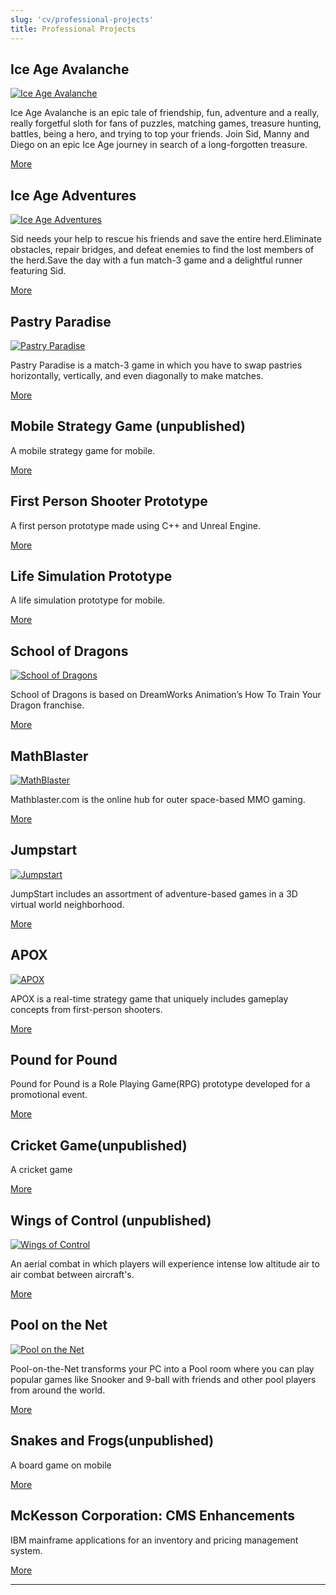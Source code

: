 ```yaml
---
slug: 'cv/professional-projects'
title: Professional Projects
---
```


<!-- [gallery type="slideshow" link="none" size="full" ids="2638,2639,2611,2621,2612,2568,2564,110,111,64,100,118,123,126"] -->

## Ice Age Avalanche

[![Ice Age Avalanche](./images/avalanche1.jpg)](./professional-projects/ice-age-avalanche)

Ice Age Avalanche is an epic tale of friendship, fun, adventure and a really, really forgetful sloth for fans of puzzles, matching games, treasure hunting, battles, being a hero, and trying to top your friends. Join Sid, Manny and Diego on an epic Ice Age journey in search of a long-forgotten treasure.

[More](./professional-projects/ice-age-avalanche)

## Ice Age Adventures

[![Ice Age Adventures](./images/adventures1.jpg)](./professional-projects/ice-age-adventures)

Sid needs your help to rescue his friends and save the entire herd.Eliminate obstacles, repair bridges, and defeat enemies to find the lost members of the herd.Save the day with a fun match-3 game and a delightful runner featuring Sid.

[More](./professional-projects/ice-age-adventures)

## Pastry Paradise

[![Pastry Paradise](./images/pp13.jpg)](./professional-projects/pastry-paradise)

Pastry Paradise is a match-3 game in which you have to swap pastries horizontally, vertically, and even diagonally to make matches.

[More](./professional-projects/pastry-paradise)

## Mobile Strategy Game (unpublished)

A mobile strategy game for mobile.

[More](./professional-projects/mobile-strategy-game-unpublished)

## First Person Shooter Prototype

A first person prototype made using C++ and Unreal Engine.

[More](./professional-projects/first-person-shooter-prototype)

## Life Simulation Prototype

A life simulation prototype for mobile.

[More](./professional-projects/life-simulation-prototype)

## School of Dragons

[![School of Dragons](./images/toothless.jpg)](./professional-projects/schoolofdragons/)

School of Dragons is based on DreamWorks Animation’s How To Train Your Dragon franchise.

[More](./professional-projects/schoolofdragons)

## MathBlaster

[![MathBlaster](./images/mathblaster.png)](./professional-projects/mathblaster)

Mathblaster.com is the online hub for outer space-based MMO gaming.

[More](./professional-projects/mathblaster)

## Jumpstart

[![Jumpstart](./images/CanoeWallpaperWide.jpg)](./professional-projects/jumpstart)

JumpStart includes an assortment of adventure-based games in a 3D virtual world neighborhood.

[More](./professional-projects/jumpstart)

## APOX

[![APOX](./images/apox.jpg)](./professional-projects/apox)

APOX is a real-time strategy game that uniquely includes gameplay concepts from first-person shooters.

[More](./professional-projects/apox)

## Pound for Pound

Pound for Pound is a Role Playing Game(RPG) prototype developed for a promotional event.

[More](./professional-projects/pound-pound)

## Cricket Game(unpublished)

A cricket game

[More](./professional-projects/cricket-game-unpublished)

## Wings of Control (unpublished)

[![Wings of Control](./images/woc.jpg)](./professional-projects/wingsofcontrolunpublished)

An aerial combat in which players will experience intense low altitude air to air combat between aircraft's.

[More](./professional-projects/wingsofcontrolunpublished)

## Pool on the Net

[![Pool on the Net](./images/potn.jpg)](./professional-projects/pool-net)

Pool-on-the-Net transforms your PC into a Pool room where you can play popular games like Snooker and 9-ball with friends and other pool players from around the world.

[More](./professional-projects/pool-net)

## Snakes and Frogs(unpublished)

A board game on mobile

[More](./professional-projects/pool-net)

## McKesson Corporation: CMS Enhancements

IBM mainframe applications for an inventory and pricing management system.

[More](./professional-projects/mckesson-corporation-cms-enhancements)

---
